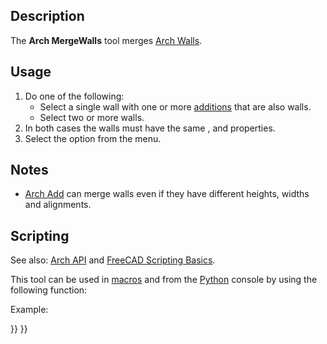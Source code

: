 <languages/>
<translate>

<!--T:5-->
{{Docnav
|[[Arch_CloseHoles|CloseHoles]]
|[[Arch_Check|Check]]
|[[BIM_Workbench|BIM]]
|IconL=Arch_CloseHoles.svg
|IconR=Arch_Check.svg
|IconC=Workbench_BIM.svg
}}

<!--T:1-->
{{GuiCommand
|Name=Arch MergeWalls
|MenuLocation=Utils → Merge Walls
|Workbenches=[[BIM_Workbench|BIM]]
|SeeAlso=[[Arch_Wall|Arch Wall]]
}}

==Description== <!--T:2-->

<!--T:6-->
The '''Arch MergeWalls''' tool merges [[Arch_Wall|Arch Walls]].

==Usage== <!--T:3--> 

<!--T:7-->
# Do one of the following:
#* Select a single wall with one or more [[Arch_Add|additions]] that are also walls.
#* Select two or more walls.
# In both cases the walls must have the same {{PropertyData|Height}}, {{PropertyData|Width}} and {{PropertyData|Align}} properties.
# Select the {{MenuCommand|Utils → [[Image:Arch_MergeWalls.svg|16px]] Merge Walls}} option from the menu.

==Notes== <!--T:17-->

<!--T:18-->
* [[Arch_Add|Arch Add]] can merge walls even if they have different heights, widths and alignments.

== Scripting == <!--T:8-->

<!--T:16-->
See also: [[Arch_API|Arch API]] and [[FreeCAD_Scripting_Basics|FreeCAD Scripting Basics]].

<!--T:9-->
This tool can be used in [[Macros|macros]] and from the [[Python|Python]] console by using the following function:

</translate>
{{Code|code=
base = joinWalls(walls, delete=False)
}}
<translate>

<!--T:10-->
Example:

</translate>
{{Code|code=
import FreeCAD, Draft, Arch

p1 = FreeCAD.Vector(0, 0, 0)
p2 = FreeCAD.Vector(2000, 0, 0)
baseline = Draft.makeLine(p1, p2)
Wall1 = Arch.makeWall(baseline, length=None, width=150, height=2000)
FreeCAD.ActiveDocument.recompute()

Wall2 = Arch.makeWall(None, length=2000, width=200, height=1000)
FreeCAD.ActiveDocument.recompute() 

base = Arch.joinWalls([Wall1, Wall2])
}}
<translate>


<!--T:11-->
{{Docnav
|[[Arch_CloseHoles|CloseHoles]]
|[[Arch_Check|Check]]
|[[BIM_Workbench|BIM]]
|IconL=Arch_CloseHoles.svg
|IconR=Arch_Check.svg
|IconC=Workbench_BIM.svg
}}

</translate>
{{BIM_Tools_navi{{#translation:}}}}
{{Userdocnavi{{#translation:}}}}